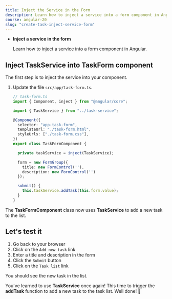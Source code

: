 ```yaml
---
title: Inject the Service in the Form
description: Learn how to inject a service into a form component in Angular.
course: angular-20
slug: "create-task-inject-service-form"
---
```



<NotificationCard state="objective" title="Chapter Objectives">
  <ul className="list-disc pl-4 space-y-2">
    <li>
      <strong>Inject a service in the form</strong>
      <p>Learn how to inject a service into a form component in Angular.</p>
    </li>
  </ul>
</NotificationCard>

## Inject TaskService into TaskForm component

The first step is to inject the service into your component.

<Steps>

1. Update the file `src/app/task-form.ts`.

   ```typescript ins={"1. Import TaskService": 3-4} ins={"2. Inject TaskService  with inject function": 12-13} ins={"3. Call the addTask function from TaskService": 19-22}
   // task-form.ts
   import { Component, inject } from "@angular/core";

   import { TaskService } from "../task-service";

   @Component({
     selector: "app-task-form",
     templateUrl: "./task-form.html",
     styleUrls: ["./task-form.css"],
   })
   export class TaskFormComponent {

     private taskService = inject(TaskService);

     form = new FormGroup({
       title: new FormControl(''),
       description: new FormControl('')
     });

     submit() {
       this.taskService.addTask(this.form.value);
     }
   }
   ```

</Steps>

The **TaskFormComponent** class now uses **TaskService** to add a new task to the list.

## Let's test it

<Steps>

1. Go back to your browser
2. Click on the `Add new task` link
3. Enter a title and description in the form
4. Click the `Submit` button
5. Click on the `Task list` link

</Steps>

You should see the new task in the list.

<NotificationCard state="success" title="What you've learned">
  You've learned to use <strong>TaskService</strong> once again! This time to
  trigger the <strong>addTask</strong> function to add a new task to the task
  list. Well done! 🤩
</NotificationCard>
